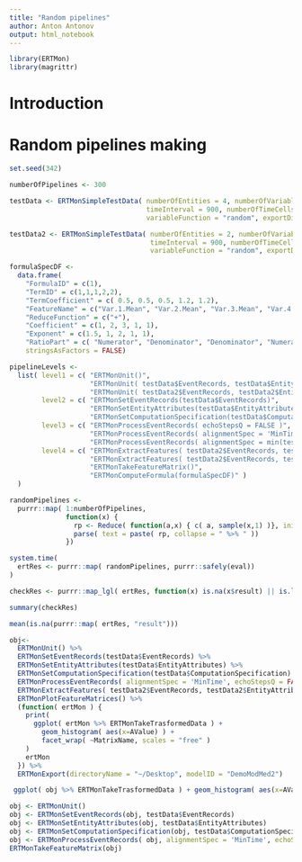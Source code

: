 ```yaml
---
title: "Random pipelines"
author: Anton Antonov
output: html_notebook
---
```


```r
library(ERTMon)
library(magrittr)
```

# Introduction

# Random pipelines making

```r
set.seed(342)

numberOfPipelines <- 300

testData <- ERTMonSimpleTestData( numberOfEntities = 4, numberOfVariables = 5, 
                                  timeInterval = 900, numberOfTimeCells = 12, randomStartTimesQ = T, 
                                  variableFunction = "random", exportDirectoryName = NULL)

testData2 <- ERTMonSimpleTestData( numberOfEntities = 2, numberOfVariables = 5, 
                                   timeInterval = 900, numberOfTimeCells = 12, randomStartTimesQ = T, 
                                   variableFunction = "random", exportDirectoryName = NULL)
```

```r
formulaSpecDF <- 
  data.frame( 
    "FormulaID" = c(1),
    "TermID" = c(1,1,1,2,2), 
    "TermCoefficient" = c( 0.5, 0.5, 0.5, 1.2, 1.2),
    "FeatureName" = c("Var.1.Mean", "Var.2.Mean", "Var.3.Mean", "Var.4.Mean", "Var.5.Mean"), 
    "ReduceFunction" = c("+"),
    "Coefficient" = c(1, 2, 3, 1, 1), 
    "Exponent" = c(1.5, 1, 2, 1, 1),
    "RatioPart" = c( "Numerator", "Denominator", "Denominator", "Numerator", "Denominator"),
    stringsAsFactors = FALSE)
```

```r
pipelineLevels <-
  list( level1 = c( "ERTMonUnit()", 
                    "ERTMonUnit( testData$EventRecords, testData$EntityAttributes, testData$ComputationSpecification )",
                    "ERTMonUnit( testData2$EventRecords, testData2$EntityAttributes, testData2$ComputationSpecification )"),
        level2 = c( "ERTMonSetEventRecords(testData$EventRecords)",
                    "ERTMonSetEntityAttributes(testData$EntityAttributes)",
                    "ERTMonSetComputationSpecification(testData$ComputationSpecification)" ),
        level3 = c( "ERTMonProcessEventRecords( echoStepsQ = FALSE )", 
                    "ERTMonProcessEventRecords( alignmentSpec = 'MinTime', echoStepsQ = FALSE )", 
                    "ERTMonProcessEventRecords( alignmentSpec = min(testData$EventRecords$ObservationTime), echoStepsQ = FALSE )" ),
        level4 = c( "ERTMonExtractFeatures( testData2$EventRecords, testData2$EntityAttributes, echoStepsQ = FALSE )", 
                    "ERTMonExtractFeatures( testData2$EventRecords, testData2$EntityAttributes, testData2$ComputationSpecification )",
                    "ERTMonTakeFeatureMatrix()",
                    "ERTMonComputeFormula(formulaSpecDF)" ) 
  )
```

```r
randomPipelines <- 
  purrr::map( 1:numberOfPipelines, 
              function(x) { 
                rp <- Reduce( function(a,x) { c( a, sample(x,1) )}, init = c(), x = pipelineLevels ) 
                parse( text = paste( rp, collapse = " %>% " ))
              })
```

```r
system.time(
  ertRes <- purrr::map( randomPipelines, purrr::safely(eval))
)
```

```r
checkRes <- purrr::map_lgl( ertRes, function(x) is.na(x$result) || is.list(x$result) && class(x$result) == "ERTMon" )
```

```r
summary(checkRes)
```
```r
mean(is.na(purrr::map( ertRes, "result")))
```

```r
obj<-
  ERTMonUnit() %>% 
  ERTMonSetEventRecords(testData$EventRecords) %>% 
  ERTMonSetEntityAttributes(testData$EntityAttributes) %>% 
  ERTMonSetComputationSpecification(testData$ComputationSpecification) %>% 
  ERTMonProcessEventRecords( alignmentSpec = 'MinTime', echoStepsQ = FALSE ) %>% 
  ERTMonExtractFeatures( testData2$EventRecords, testData2$EntityAttributes, echoStepsQ = FALSE ) %>% 
  ERTMonPlotFeatureMatrices() %>% 
  (function( ertMon ) {  
    print( 
      ggplot( ertMon %>% ERTMonTakeTrasformedData ) +
        geom_histogram( aes(x=AValue) ) + 
        facet_wrap( ~MatrixName, scales = "free" ) 
    )
    ertMon
  }) %>% 
  ERTMonExport(directoryName = "~/Desktop", modelID = "DemoModMed2")
```
```r
 ggplot( obj %>% ERTMonTakeTrasformedData ) + geom_histogram( aes(x=AValue) ) + facet_wrap( ~MatrixName, scales = "free" )
```

```r
obj <- ERTMonUnit()
obj <- ERTMonSetEventRecords(obj, testData$EventRecords) 
obj <- ERTMonSetEntityAttributes(obj, testData$EntityAttributes)
obj <- ERTMonSetComputationSpecification(obj, testData$ComputationSpecification)
obj <- ERTMonProcessEventRecords( obj, alignmentSpec = 'MinTime', echoStepsQ = FALSE )
ERTMonTakeFeatureMatrix(obj)
```











